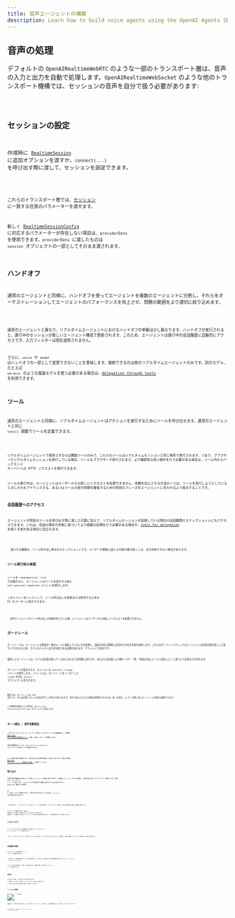 ```yaml
---
title: 音声エージェントの構築
description: Learn how to build voice agents using the OpenAI Agents SDK, what features are available, how to architecture your application, and more.
---
```



## 音声の処理

デフォルトの `OpenAIRealtimeWebRTC` のような一部のトランスポート層は、音声の入力と出力を自動で処理します。`OpenAIRealtimeWebSocket` のような他のトランスポート機構では、セッションの音声を自分で扱う必要があります:

<Code lang="typescript" code={handleAudioExample} />

## セッションの設定

作成時に [`RealtimeSession`](/openai-agents-js/openai/agents-realtime/classes/realtimesession/) に追加オプションを渡すか、`connect(...)` を呼び出す際に渡して、セッションを設定できます。

<Code lang="typescript" code={configureSessionExample} />

これらのトランスポート層では、[セッション](https://platform.openai.com/docs/api-reference/realtime-client-events/session/update) に一致する任意のパラメーターを渡せます。

新しく [RealtimeSessionConfig](/openai-agents-js/openai/agents-realtime/type-aliases/realtimesessionconfig/) に対応するパラメーターが存在しない項目は、`providerData` を使用できます。`providerData` に渡したものは `session` オブジェクトの一部としてそのまま渡されます。

## ハンドオフ

通常のエージェントと同様に、ハンドオフを使ってエージェントを複数のエージェントに分割し、それらをオーケストレーションしてエージェントのパフォーマンスを向上させ、問題の範囲をより適切に絞り込めます。

<Code lang="typescript" code={multiAgentsExample} />

通常のエージェントと異なり、リアルタイムエージェントにおけるハンドオフの挙動は少し異なります。ハンドオフが実行されると、進行中のセッションが新しいエージェント構成で更新されます。このため、エージェントは進行中の会話履歴に自動的にアクセスでき、入力フィルターは現在適用されません。

さらに、`voice` や `model` はハンドオフの一部として変更できないことを意味します。接続できるのは他のリアルタイムエージェントのみです。別のモデル、たとえば `o4-mini` のような推論モデルを使う必要がある場合は、[delegation through tools](#delegation-through-tools) を利用できます。

## ツール

通常のエージェントと同様に、リアルタイムエージェントはアクションを実行するためにツールを呼び出せます。通常のエージェントと同じ `tool()` 関数でツールを定義できます。

<Code lang="typescript" code={defineToolExample} />

リアルタイムエージェントで使用できるのは関数ツールのみで、これらのツールはリアルタイムセッションと同じ場所で実行されます。つまり、ブラウザーでリアルタイムセッションを実行している場合、ツールもブラウザーで実行されます。より機密性の高い操作を行う必要がある場合は、ツール内からバックエンド サーバーへの HTTP リクエストを発行できます。

ツールの実行中は、エージェントはユーザーからの新しいリクエストを処理できません。体験を向上させる方法の一つは、ツールを実行しようとしているときにそれをアナウンスする、あるいはツールの実行時間を確保するための特定のフレーズをエージェントに言わせるよう指示することです。

### 会話履歴へのアクセス

エージェントが特定のツールを呼び出す際に渡した引数に加えて、リアルタイムセッションが追跡している現在の会話履歴のスナップショットにもアクセスできます。これは、会話の現在の状態に基づいてより複雑な処理を行う必要がある場合や、[tools for delegation](#delegation-through-tools) を使う予定がある場合に役立ちます。

<Code lang="typescript" code={toolHistoryExample} />

<Aside type="note">
  渡される履歴は、ツール呼び出し時点のスナップショットです。ユーザーが最後に話した内容の書き起こしは、まだ利用できない場合があります。
</Aside>

### ツール実行前の承認

ツールを `needsApproval: true` で定義すると、エージェントはツールを実行する前に `tool_approval_requested` イベントを発行します。

このイベントをリッスンして、ツール呼び出しを承認または拒否するための UI をユーザーに表示できます。

<Code lang="typescript" code={toolApprovalEventExample} />

<Aside type="note">
  音声エージェントがツール呼び出しの承認を待っている間、エージェントはユーザーからの新しいリクエストを処理できません。
</Aside>

## ガードレール

ガードレールは、エージェントの発話が一連のルールに違反していないかを監視し、違反があれば即座に応答を打ち切る手段を提供します。これらのガードレールチェックはエージェントの応答の書き起こしに基づいて行われるため、モデルのテキスト出力が有効である必要があります（デフォルトで有効です）。

提供したガードレールは、モデルの応答が返ってくるのに合わせて非同期に実行され、あらかじめ定義した分類トリガー（例:「特定の禁止ワードに言及した」）に基づいて応答を打ち切れます。

ガードレールが反応すると、セッションは `guardrail_tripped` イベントを発行します。イベントには、ガードレールをトリガーした `itemId` を含む `details` オブジェクトも含まれます。

<Code lang="typescript" code={guardrailsExample} />

既定では、ガードレールは 100 文字ごと、または応答テキストの生成が完了した時点で実行されます。音声で読み上げる方が通常は時間がかかるため、多くの場合、ユーザーが聞く前にガードレールが違反を検知できます。

この動作を変更したい場合は、セッションに `outputGuardrailSettings` オブジェクトを渡します。

<Code lang="typescript" code={guardrailSettingsExample} />

## ターン検出 / 音声活動検出

リアルタイムセッションは、ユーザーが話しているタイミングを自動検出し、内蔵の [Realtime API の音声活動検出モード](https://platform.openai.com/docs/guides/realtime-vad) を使って新しいターンを開始します。

音声活動検出モードは、セッションに `turnDetection` オブジェクトを渡すことで変更できます。

<Code lang="typescript" code={turnDetectionExample} />

ターン検出の設定を調整すると、不要な割り込みの抑制や無音への対処に役立ちます。設定の詳細は [Realtime API のドキュメント（各種設定の詳細）](https://platform.openai.com/docs/guides/realtime-vad) を参照してください

## 割り込み

内蔵の音声活動検出を使用している場合、エージェントの発話に被せて話すと、自動的にエージェントがそれを検知し、発話内容に基づいてコンテキストを更新します。同時に `audio_interrupted` イベントも発行します。これは、すべての音声再生を即座に停止するために使用できます（ WebSocket 接続にのみ適用）。

UI に「停止」ボタンを用意するなど、手動で割り込みを行いたい場合は、`interrupt()` を明示的に呼び出せます:

<Code lang="typescript" code={sessionInterruptExample} />

いずれの場合も、リアルタイムセッションはエージェントの生成を中断し、ユーザーに対して発話した内容の認識を切り詰め、履歴を更新します。

エージェントに接続するのに WebRTC を使用している場合、音声出力もクリアされます。 WebSocket を使用している場合は、再生キューに入っている音声の再生を停止するなど、この処理を自分で行う必要があります。

## テキスト入力

エージェントにテキスト入力を送信したい場合は、`RealtimeSession` の `sendMessage` メソッドを使用できます。

これは、ユーザーがエージェントと音声・テキストの両モダリティでやり取りできるようにしたい場合や、会話に追加のコンテキストを提供したい場合に便利です。

<Code lang="typescript" code={sendMessageExample} />

## 会話履歴の管理

`RealtimeSession` は会話履歴を `history` プロパティで自動的に管理します:

これを使用して、履歴を顧客に表示したり、追加の処理を行ったりできます。会話の進行中はこの履歴が継続的に変化するため、`history_updated` イベントをリッスンできます。

メッセージを完全に削除する、書き起こしを更新するなど、履歴を変更したい場合は、`updateHistory` メソッドを使用できます。

<Code lang="typescript" code={updateHistoryExample} />

### 制限事項

1. 現時点では、関数ツールの呼び出しを後から更新/変更できません
2. 履歴内のテキスト出力には、書き起こしとテキストモダリティを有効にする必要があります
3. 割り込みにより途中で切り詰められた応答には、書き起こしがありません

## ツールによる委譲

![ツールによる委譲](https://cdn.openai.com/API/docs/diagram-speech-to-speech-agent-tools.png)

会話履歴とツール呼び出しを組み合わせることで、会話を別のバックエンドのエージェントに委譲して、より複雑な処理を実行し、その結果をユーザーに返すことができます。

<Code lang="typescript" code={delegationAgentExample} />

以下のコードはサーバーで実行されます。この例では Next.js の server actions を通じて実行されます。

<Code lang="typescript" code={serverAgentExample} />
